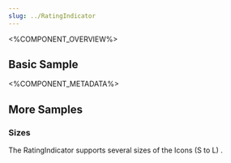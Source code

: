 ```yaml
---
slug: ../RatingIndicator
---
```



<%COMPONENT_OVERVIEW%>

## Basic Sample
<Basic />

<%COMPONENT_METADATA%>

## More Samples

### Sizes
The RatingIndicator supports several sizes of the Icons (S to L) .

<Sizes />
